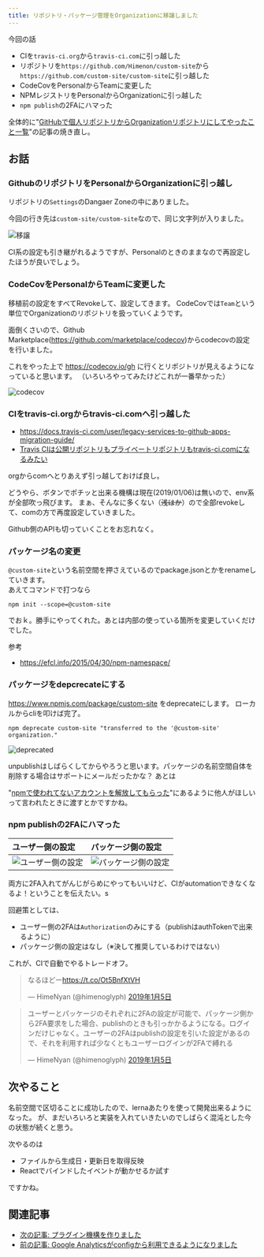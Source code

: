 ```yaml
---
title: リポジトリ・パッケージ管理をOrganizationに移譲しました
---
```


今回の話

* CIを`travis-ci.org`から`travis-ci.com`に引っ越した
* リポジトリを`https://github.com/Himenon/custom-site`から`https://github.com/custom-site/custom-site`に引っ越した
* CodeCovをPersonalからTeamに変更した
* NPMレジストリをPersonalからOrganizationに引っ越した
* `npm publish`の2FAにハマった

全体的に"[GitHubで個人リポジトリからOrganizationリポジトリにしてやったこと一覧](https://qiita.com/yu1ro/items/5da82882647b4c400559)"の記事の焼き直し。

## お話

### GithubのリポジトリをPersonalからOrganizationに引っ越し

リポジトリの`Settings`のDangaer Zoneの中にありました。

今回の行き先は`custom-site/custom-site`なので、同じ文字列が入りました。

![移譲](./images/2019-01-06-github-transfer.png)

CI系の設定も引き継がれるようですが、Personalのときのままなので再設定したほうが良いでしょう。

### CodeCovをPersonalからTeamに変更した

移植前の設定をすべてRevokeして、設定してきます。
CodeCovでは`Team`という単位でOrganizationのリポジトリを扱っていくようです。

面倒くさいので、Github Marketplace(https://github.com/marketplace/codecov)からcodecovの設定を行いました。

これをやった上で https://codecov.io/gh に行くとリポジトリが見えるようになっていると思います。
（いろいろやってみたけどこれが一番早かった）

![codecov](./images/2019-01-06-codecov.png)

### CIをtravis-ci.orgからtravis-ci.comへ引っ越した

* https://docs.travis-ci.com/user/legacy-services-to-github-apps-migration-guide/
* [Travis CIは公開リポジトリもプライベートリポジトリもtravis-ci.comになるみたい](https://qiita.com/nwtgck/items/da0e2f5ba2247403c2db)

orgからcomへとりあえず引っ越しておけば良し。

どうやら、ボタンでポチッと出来る機構は現在(2019/01/06)は無いので、env系が全部吹っ飛びます。
まぁ、そんなに多くない（~~浅はか~~）ので全部revokeして、comの方で再度設定していきました。

Github側のAPIも切っていくことをお忘れなく。

### パッケージ名の変更

`@custom-site`という名前空間を押さえているのでpackage.jsonとかをrenameしていきます。  
あえてコマンドで打つなら

```
npm init --scope=@custom-site
```

でおｋ。勝手にやってくれた。あとは内部の使っている箇所を変更していくだけでした。

参考

* https://efcl.info/2015/04/30/npm-namespace/

### パッケージをdepcrecateにする

https://www.npmjs.com/package/custom-site をdeprecateにします。
ローカルからcliを叩けば完了。

```
npm deprecate custom-site "transferred to the '@custom-site' organization."
```

![deprecated](./images/2019-01-06-npm-deprecated.png)

unpublishはしばらくしてからやろうと思います。パッケージの名前空間自体を削除する場合はサポートにメールだったかな？
あとは

"[npmで使われてないアカウントを解放してもらった](https://efcl.info/2018/05/07/dispute-npm-account/)"にあるように他人がほしいって言われたときに渡すとかですかね。

### npm publishの2FAにハマった

|ユーザー側の設定|パッケージ側の設定|
|:------------|:--------------|
|![ユーザー側の設定](./images/2019-01-06-npm-settings-for-user-2fa.png)|![パッケージ側の設定](./images/2019-01-06-npm-settings-for-package-2fa.png)|

両方に2FA入れてがんじがらめにやってもいいけど、CIがautomationできなくなるよ！ということを伝えたい。s

回避策としては、

* ユーザー側の2FAは`Authorization`のみにする（publishはauthTokenで出来るように）
* パッケージ側の設定はなし（※決して推奨しているわけではない）

これが、CIで自動でやるトレードオフ。

<blockquote className="twitter-tweet" data={{ lang: "ja" }}><p lang="ja" dir="ltr">なるほどー<a href="https://t.co/Ot5BnfXtVH">https://t.co/Ot5BnfXtVH</a></p>&mdash; HimeNyan (@himenoglyph) <a href="https://twitter.com/himenoglyph/status/1081633834146250752?ref_src=twsrc%5Etfw">2019年1月5日</a></blockquote>
<script async src="https://platform.twitter.com/widgets.js" charSet="utf-8"></script>

<blockquote className="twitter-tweet" data={{ lang: "ja" }}><p lang="ja" dir="ltr">ユーザーとパッケージのそれぞれに2FAの設定が可能で、パッケージ側から2FA要求をした場合、publishのときも引っかかるようになる。ログインだけじゃなく。ユーザーの2FAはpublishの設定を引いた設定があるので、それを利用すれば少なくともユーザーログインが2FAで縛れる</p>&mdash; HimeNyan (@himenoglyph) <a href="https://twitter.com/himenoglyph/status/1081635545455841280?ref_src=twsrc%5Etfw">2019年1月5日</a></blockquote>
<script async src="https://platform.twitter.com/widgets.js" charSet="utf-8"></script>

## 次やること

名前空間で区切ることに成功したので、lernaあたりを使って開発出来るようになった。
が、まだいろいろと実装を入れていきたいのでしばらく混沌とした今の状態が続くと思う。

次やるのは

* ファイルから生成日・更新日を取得反映
* Reactでバインドしたイベントが動かせるか試す

ですかね。

## 関連記事

* [次の記事: プラグイン機構を作りました](./make-plugin-system)
* [前の記事: Google Analyticsがconfigから利用できるようになりました](./google-analytics)
